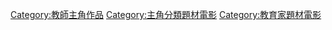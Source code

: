 [[Category:教師主角作品|Category:教師主角作品]]
[[Category:主角分類題材電影|Category:主角分類題材電影]]
[[Category:教育家題材電影|Category:教育家題材電影]]